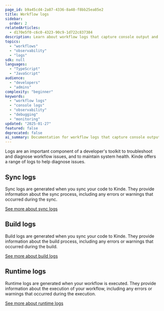 ```yaml
---
page_id: b9a45cd4-2a87-4336-8a48-f8bb25ea85e2
title: Workflow logs
sidebar:
  order: 2
relatedArticles:
  - d170e5f0-c6c0-4323-90c9-1d722c837384
description: Learn about workflow logs that capture console output and debugging information from workflow execution in Kinde, helping troubleshoot and diagnose workflow issues.
topics:
  - "workflows"
  - "observability"
  - "logs"
sdk: null
languages:
  - "TypeScript"
  - "JavaScript"
audience:
  - "developers"
  - "admins"
complexity: "beginner"
keywords:
  - "workflow logs"
  - "console logs"
  - "observability"
  - "debugging"
  - "monitoring"
updated: "2025-01-27"
featured: false
deprecated: false
ai_summary: Documentation for workflow logs that capture console output and debugging information from workflow execution.
---
```


Logs are an important component of a developer's toolkit to troubleshoot and diagnose workflow issues, and to maintain system health. Kinde offers a range of logs to help diagnose issues.

## Sync logs

Sync logs are generated when you sync your code to Kinde. They provide information about the sync process, including any errors or warnings that occurred during the sync.

[See more about sync logs](/workflows/observability/workflow-sync-logs/)

## Build logs

Build logs are generated when you sync your code to Kinde. They provide information about the build process, including any errors or warnings that occurred during the build.

[See more about build logs](/workflows/observability/workflow-build-logs/)

## Runtime logs

Runtime logs are generated when your workflow is executed. They provide information about the execution of your workflow, including any errors or warnings that occurred during the execution.

[See more about runtime logs](/workflows/observability/workflow-runtime-logs/)
